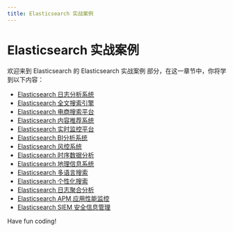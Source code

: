 ```yaml
---
title: Elasticsearch 实战案例
---
```


# Elasticsearch 实战案例

欢迎来到 Elasticsearch 的 Elasticsearch 实战案例 部分，在这一章节中，你将学到以下内容：

- [Elasticsearch 日志分析系统](./0-elasticsearch-log-analysis-system.mdx)
- [Elasticsearch 全文搜索引擎](./1-elasticsearch-full-text-search-engine.mdx)
- [Elasticsearch 电商搜索平台](./2-elasticsearch-e-commerce-search-platform.mdx)
- [Elasticsearch 内容推荐系统](./3-elasticsearch-content-recommendation-system.mdx)
- [Elasticsearch 实时监控平台](./4-elasticsearch-real-time-monitoring-platform.mdx)
- [Elasticsearch BI分析系统](./5-elasticsearch-bi-analysis-system.mdx)
- [Elasticsearch 风控系统](./6-elasticsearch-risk-control-system.mdx)
- [Elasticsearch 时序数据分析](./7-elasticsearch-time-series-data-analysis.mdx)
- [Elasticsearch 地理信息系统](./8-elasticsearch-geographic-information-system.mdx)
- [Elasticsearch 多语言搜索](./9-elasticsearch-multilingual-search.mdx)
- [Elasticsearch 个性化搜索](./10-elasticsearch-personalized-search.mdx)
- [Elasticsearch 日志聚合分析](./11-elasticsearch-log-aggregation-analysis.mdx)
- [Elasticsearch APM 应用性能监控](./12-elasticsearch-apm-application-performance-monitoring.mdx)
- [Elasticsearch SIEM 安全信息管理](./13-elasticsearch-siem-security-information-management.mdx)

Have fun coding!
